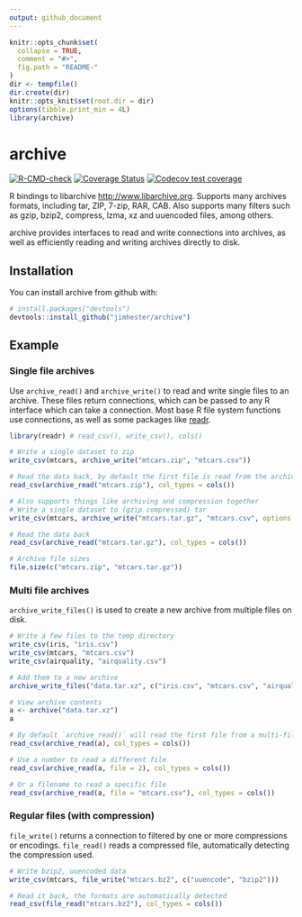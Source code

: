```yaml
---
output: github_document
---
```


<!-- README.md is generated from README.Rmd. Please edit that file -->

```r
knitr::opts_chunk$set(
  collapse = TRUE,
  comment = "#>",
  fig.path = "README-"
)
dir <- tempfile()
dir.create(dir)
knitr::opts_knit$set(root.dir = dir)
options(tibble.print_min = 4L)
library(archive)
```
# archive

<!-- badges: start -->
[![R-CMD-check](https://github.com/jimhester/archive/workflows/R-CMD-check/badge.svg)](https://github.com/jimhester/archive/actions)
[![Coverage Status](https://img.shields.io/codecov/c/github/jimhester/archive/master.svg)](https://codecov.io/github/jimhester/archive?branch=master)
[![Codecov test coverage](https://codecov.io/gh/jimhester/archive/branch/master/graph/badge.svg)](https://codecov.io/gh/jimhester/archive?branch=master)
<!-- badges: end -->

R bindings to libarchive <http://www.libarchive.org>.
Supports many archives formats, including tar, ZIP, 7-zip, RAR, CAB.
Also supports many filters such as gzip, bzip2, compress, lzma, xz and uuencoded files, among others.

archive provides interfaces to read and write connections into archives, as
well as efficiently reading and writing archives directly to disk.

## Installation

You can install archive from github with:

``` r
# install.packages("devtools")
devtools::install_github("jimhester/archive")
```

## Example

### Single file archives

Use `archive_read()` and `archive_write()` to read and write single files to an archive.
These files return connections, which can be passed to any R interface which can take a connection.
Most base R file system functions use connections, as well as some packages like [readr](http://readr.tidyverse.org/).

```r
library(readr) # read_csv(), write_csv(), cols()

# Write a single dataset to zip
write_csv(mtcars, archive_write("mtcars.zip", "mtcars.csv"))

# Read the data back, by default the first file is read from the archive.
read_csv(archive_read("mtcars.zip"), col_types = cols())

# Also supports things like archiving and compression together
# Write a single dataset to (gzip compressed) tar
write_csv(mtcars, archive_write("mtcars.tar.gz", "mtcars.csv", options = "compression-level=9"))

# Read the data back
read_csv(archive_read("mtcars.tar.gz"), col_types = cols())

# Archive file sizes
file.size(c("mtcars.zip", "mtcars.tar.gz"))
```

### Multi file archives

`archive_write_files()` is used to create a new archive from multiple files on disk.

```r
# Write a few files to the temp directory
write_csv(iris, "iris.csv")
write_csv(mtcars, "mtcars.csv")
write_csv(airquality, "airquality.csv")

# Add them to a new archive
archive_write_files("data.tar.xz", c("iris.csv", "mtcars.csv", "airquality.csv"))

# View archive contents
a <- archive("data.tar.xz")
a

# By default `archive_read()` will read the first file from a multi-file archive.
read_csv(archive_read(a), col_types = cols())

# Use a number to read a different file
read_csv(archive_read(a, file = 2), col_types = cols())

# Or a filename to read a specific file
read_csv(archive_read(a, file = "mtcars.csv"), col_types = cols())
```

### Regular files (with compression)
`file_write()` returns a connection to filtered by one or more compressions or
encodings. `file_read()` reads a compressed file, automatically detecting the
compression used.

```r
# Write bzip2, uuencoded data
write_csv(mtcars, file_write("mtcars.bz2", c("uuencode", "bzip2")))

# Read it back, the formats are automatically detected
read_csv(file_read("mtcars.bz2"), col_types = cols())
```
